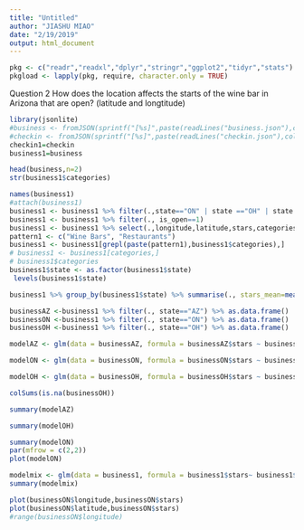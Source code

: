 ```yaml
---
title: "Untitled"
author: "JIASHU MIAO"
date: "2/19/2019"
output: html_document
---
```

```r
pkg <- c("readr","readxl","dplyr","stringr","ggplot2","tidyr","stats")
pkgload <- lapply(pkg, require, character.only = TRUE)
```



Question 2 
How does the location affects the starts of the wine bar in Arizona that are open?
(latitude and longtitude)
```r
library(jsonlite)
#business <- fromJSON(sprintf("[%s]",paste(readLines("business.json"),collapse = ",")),flatten = TRUE)
#checkin <- fromJSON(sprintf("[%s]",paste(readLines("checkin.json"),collapse = ",")),flatten = TRUE)
checkin1=checkin
business1=business
```

```r
head(business,n=2)
str(business1$categories)
```

```r
names(business1)
#attach(business1)
business1 <- business1 %>% filter(.,state=="ON" | state =="OH" | state =="AZ")
business1 <- business1 %>% filter(., is_open==1)
business1 <- business1 %>% select(.,longitude,latitude,stars,categories,state)
pattern1 <- c("Wine Bars", "Restaurants")
business1 <- business1[grepl(paste(pattern1),business1$categories),]
# business1 <- business1[categories,]
# business1$categories
business1$state <- as.factor(business1$state)
 levels(business1$state)
```

```r

business1 %>% group_by(business1$state) %>% summarise(., stars_mean=mean(stars))

businessAZ <-business1 %>% filter(., state=="AZ") %>% as.data.frame()
businessON <-business1 %>% filter(., state=="ON") %>% as.data.frame()
businessOH <-business1 %>% filter(., state=="OH") %>% as.data.frame()

modelAZ <- glm(data = businessAZ, formula = businessAZ$stars ~ businessAZ$longitude + businessAZ$latitude )

modelON <- glm(data = businessON, formula = businessON$stars ~ businessON$longitude + businessON$latitude )

modelOH <- glm(data = businessOH, formula = businessOH$stars ~ businessOH$longitude + businessOH$latitude )

colSums(is.na(businessOH))
```
```r
summary(modelAZ)


```
```r
summary(modelOH)
```
```r
summary(modelON)
par(mfrow = c(2,2))
plot(modelON)

```

```r
modelmix <- glm(data = business1, formula = business1$stars~ business1$longitude+business1$latitude)
summary(modelmix)

```
```r
plot(businessON$longitude,businessON$stars)
plot(businessON$latitude,businessON$stars)
#range(businessON$longitude)
```












